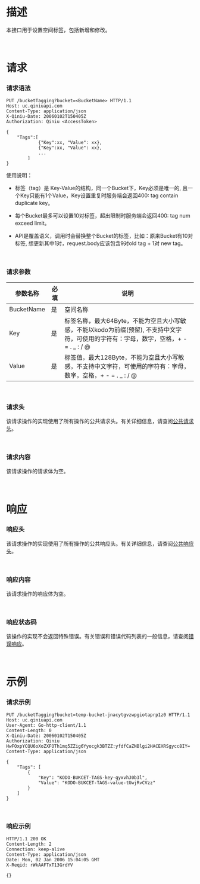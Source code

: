 <a id="putbucketTagging-description"></a>
# **描述** 

本接口用于设置空间标签，包括新增和修改。

<br>

<a id="putbucketTagging-requests"></a>
# **请求**
<a id="putbucketTagging-requests-syntax"></a>
### **请求语法**

```
PUT /bucketTagging?bucket=<BucketName> HTTP/1.1
Host: uc.qiniuapi.com
Content-Type: application/json
X-Qiniu-Date: 20060102T150405Z
Authorization: Qiniu <AccessToken>

{
    "Tags":[  
            {"Key":xx, "Value": xx},
            {"Key":xx, "Value": xx},
            ...
        ]
}
```
使用说明：
* 标签（tag）是 Key-Value的结构，同一个Bucket下，Key必须是唯一的, 且一个Key只能有1个Value，Key设置重复时服务端会返回400: tag contain duplicate key。

* 每个Bucket最多可以设置10对标签，超出限制时服务端会返回400: tag num exceed limit。

* API是覆盖语义，调用时会替换整个Bucket的标签，比如：原来Bucket有10对标签, 想更新其中1对，request.body应该包含9对old tag + 1对 new tag。



<br>

<a id="putbucketTagging-request-parameters"></a>
### **请求参数**

| 参数名称 | 必填 | 说明 |
| --- | --- | --- |
| BucketName | 是 | 空间名称|
| Key | 是 |  标签名称，最大64Byte，不能为空且大小写敏感，不能以kodo为前缀(预留), 不支持中文字符，可使用的字符有：字母，数字，空格，+ - = . _ : / @ |
| Value | 是 |  标签值，最大128Byte，不能为空且大小写敏感，不支持中文字符，可使用的字符有：字母，数字，空格，+ - = . _ : / @ |

<br>

<a id="putbucketTagging-request-headers"></a>
### **请求头**
该请求操作的实现使用了所有操作的公共请求头。有关详细信息，请查阅[公共请求头](/kodo/api/3924/common-request-headers)。

<br>

<a id="putbucketTagging-request-elements"></a>
### **请求内容**
该请求操作的请求体为空。

<br>

<a id="putbucketTagging-responses"></a>
# **响应**

<a id="putbucketTagging-request-headers"></a>
### **响应头**
该请求操作的实现使用了所有操作的公共响应头。有关详细信息，请查阅[公共响应头](/kodo/api/3924/common-response-headers)。

<br>

<a id="putbucketTagging-response-elements"></a>
### **响应内容**
该请求操作的响应体为空。

<br>

<a id="putbucketTagging-special-errors"></a>
### **响应状态码**
该操作的实现不会返回特殊错误。有关错误和错误代码列表的一般信息，请查阅[错误响应](/kodo/api/3928/error-responses)。

<br>

<a id="putbucketTagging-examples"></a>
# **示例**
<a id="putbucketTagging-request-examples"></a>
### **请求示例**
```
PUT /bucketTagging?bucket=temp-bucket-jnacytgvzwpgiotaprp1z0 HTTP/1.1
Host: uc.qiniuapi.com
User-Agent: Go-http-client/1.1
Content-Length: 0
X-Qiniu-Date: 20060102T150405Z
Authorization: Qiniu HwFOxpYCQU6oXoZXFOTh1mq5ZZig6Yyocgk3BTZZ:yfdfCaZNBlgi2HACEXRSgycc8IY=
Content-Type: application/json 

{
	"Tags": [
		{
			"Key": "KODO-BUKCET-TAGS-key-qyxvhJ0b3l",
			"Value": "KODO-BUKCET-TAGS-value-tUwjRvCVzz"
		}
	]
}
```

<br>

<a id="putbucketTagging-response-examples"></a>
### **响应示例**
```
HTTP/1.1 200 OK
Content-Length: 2
Connection: keep-alive
Content-Type: application/json
Date: Mon, 02 Jan 2006 15:04:05 GMT
X-Reqid: rWkAAFTxT13GrdYV

{}
```